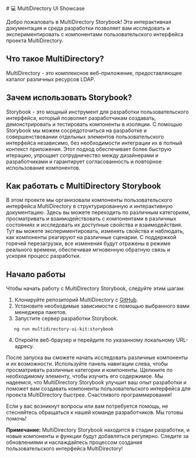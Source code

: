 
<Meta title="Introduction" />

<style>{`
  .align-center {
    justify-content: center;
  }
  .row {
    display: flex;
    flex-flow: row nowrap;
  }
  .column {
    display: flex;
    flex-flow: column nowrap;
  }
  .ml-m72 {
    margin-left: -72px;
  }
`}</style>

<div class="row align-center"># 💻 MultiDirectory UI Showcase</div>

Добро пожаловать в MultiDirectory Storybook! Эта интерактивная документация и среда разработки позволяет вам исследовать и экспериментировать с компонентами пользовательского интерфейса проекта MultiDirectory.

## Что такое MultiDirectory?

MultiDirectory - это комплексное веб-приложение, предоставляющее каталог различных ресурсов LDAP.

## Зачем использовать Storybook?

Storybook - это мощный инструмент для разработки пользовательского интерфейса, который позволяет разработчикам создавать, демонстрировать и тестировать компоненты в изоляции. С помощью Storybook мы можем сосредоточиться на разработке и совершенствовании отдельных элементов пользовательского интерфейса независимо, без необходимости интеграции их в полный контекст приложения. Этот подход обеспечивает более быструю итерацию, упрощает сотрудничество между дизайнерами и разработчиками и гарантирует согласованность и повторное использование компонентов.

## Как работать с MultiDirectory Storybook

В этом проекте мы организовали компоненты пользовательского интерфейса MultiDirectory в структурированную и интерактивную документацию. Здесь вы можете переходить по различным категориям, просматривать и взаимодействовать с компонентами в различных состояниях и исследовать их доступные свойства и взаимодействия.
Тут вы можете экспериментировать, изменять свойства и наблюдать, как компоненты реагируют на различные сценарии. С поддержкой горячей перезагрузки, все изменения будут отражены в режиме реального времени, обеспечивая мгновенную обратную связь и ускоряя процесс разработки.

## Начало работы

Чтобы начать работу с MultiDirectory Storybook, следуйте этим шагам:

1. Клонируйте репозиторий MultiDirectory с [GitHub](https://github.com/MultifactorLab/MultiDirectory-Web-Admin).
2. Установите необходимые зависимости с помощью выбранного вами менеджера пакетов.
3. Запустите сервер разработки Storybook.

```
   ng run multidirectory-ui-kit:storybook
```

4. Откройте веб-браузер и перейдите по указанному локальному URL-адресу.

После запуска вы сможете начать исследовать различные компоненты и их возможности. Используйте панель навигации слева, чтобы просматривать различные категории и компоненты. Щелкните по необходимому элементу,
чтобы изучить его содержимое.
Мы надеемся, что MultiDirectory Storybook улучшит ваш опыт разработки и поможет вам создавать компоненты пользовательского интерфейса для проекта MultiDirectory быстрее.
Счастливого программирования!

Если у вас возникнут вопросы или вам потребуется помощь, не стесняйтесь обращаться к нашей команде разработчиков.
Мы готовы помочь!

**Примечание:** MultiDirectory Storybook находится в стадии разработки, и новые компоненты и функции будут добавляться регулярно.
Следите за обновлениями и наслаждайтесь процессом создания пользовательского интерфейса MultiDirectory!
